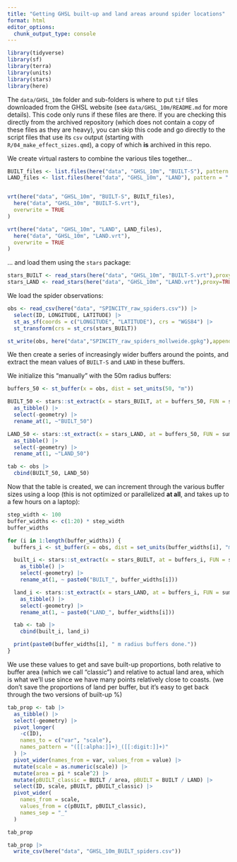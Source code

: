 ```yaml
---
title: "Getting GHSL built-up and land areas around spider locations"
format: html
editor_options: 
  chunk_output_type: console
---
```


```r
library(tidyverse)
library(sf)
library(terra)
library(units)
library(stars)
library(here)
```

The `data/GHSL_10m` folder and sub-folders is where to put `tif` tiles downloaded from the GHSL website (see `data/GHSL_10m/README.md` for more details). This code only runs if these files are there. If you are checking this directly from the archived repository (which does not contain a copy of these files as they are heavy), you can skip this code and go directly to the script files that use its `csv` output (starting with `R/04_make_effect_sizes.qmd`), a copy of which **is** archived in this repo.


We create virtual rasters to combine the various tiles together...

```r
BUILT_files <- list.files(here("data", "GHSL_10m", "BUILT-S"), pattern = ".tif$") 
LAND_files <- list.files(here("data", "GHSL_10m", "LAND"), pattern = ".tif$")


vrt(here("data", "GHSL_10m", "BUILT-S", BUILT_files),
  here("data", "GHSL_10m", "BUILT-S.vrt"),
  overwrite = TRUE
)

vrt(here("data", "GHSL_10m", "LAND", LAND_files),
  here("data", "GHSL_10m", "LAND.vrt"),
  overwrite = TRUE
)
```

... and load them using the `stars` package:
```r
stars_BUILT <- read_stars(here("data", "GHSL_10m", "BUILT-S.vrt"),proxy=TRUE)
stars_LAND <- read_stars(here("data", "GHSL_10m", "LAND.vrt"),proxy=TRUE)
```

We load the spider observations:

```r
obs <- read_csv(here("data", "SPINCITY_raw_spiders.csv")) |>
  select(ID, LONGITUDE, LATITUDE) |>
  st_as_sf(coords = c("LONGITUDE", "LATITUDE"), crs = "WGS84") |>
  st_transform(crs = st_crs(stars_BUILT))

st_write(obs, here("data","SPINCITY_raw_spiders_mollweide.gpkg"),append=FALSE)
```

We then create a series of increasingly wider buffers around the points, and extract the mean values of `BUILT-S` and `LAND` in these buffers.

We initialize this "manually" with the 50m radius buffers:

```r
buffers_50 <- st_buffer(x = obs, dist = set_units(50, "m"))

BUILT_50 <- stars::st_extract(x = stars_BUILT, at = buffers_50, FUN = sum) |>
  as_tibble() |>
  select(-geometry) |>
  rename_at(1, ~"BUILT_50")

LAND_50 <- stars::st_extract(x = stars_LAND, at = buffers_50, FUN = sum) |>
  as_tibble() |>
  select(-geometry) |>
  rename_at(1, ~"LAND_50")

tab <- obs |>
  cbind(BUILT_50, LAND_50)
```


Now that the table is created, we can increment through the various buffer sizes using a loop (this is not optimized or parallelized **at all**, and takes up to a few hours on a laptop):

```r
step_width <- 100
buffer_widths <- c(1:20) * step_width
buffer_widths
```

```r
for (i in 1:length(buffer_widths)) {
  buffers_i <- st_buffer(x = obs, dist = set_units(buffer_widths[i], "m"))

  built_i <- stars::st_extract(x = stars_BUILT, at = buffers_i, FUN = sum) |>
    as_tibble() |>
    select(-geometry) |>
    rename_at(1, ~ paste0("BUILT_", buffer_widths[i]))

  land_i <- stars::st_extract(x = stars_LAND, at = buffers_i, FUN = sum) |>
    as_tibble() |>
    select(-geometry) |>
    rename_at(1, ~ paste0("LAND_", buffer_widths[i]))

  tab <- tab |>
    cbind(built_i, land_i)

  print(paste0(buffer_widths[i], " m radius buffers done."))
}
```

We use these values to get and save built-up proportions, both relative to buffer area (which we call "classic") and relative to actual land area, which is what we'll use since we have many points relatively close to coasts.
(we don't save the proportions of land per buffer, but it's easy to get back through the two versions of built-up %)

```r
tab_prop <- tab |>
  as_tibble() |>
  select(-geometry) |>
  pivot_longer(
    -c(ID),
    names_to = c("var", "scale"),
    names_pattern = "([[:alpha:]]+)_([[:digit:]]+)"
  ) |>
  pivot_wider(names_from = var, values_from = value) |>
  mutate(scale = as.numeric(scale)) |>
  mutate(area = pi * scale^2) |>
  mutate(pBUILT_classic = BUILT / area, pBUILT = BUILT / LAND) |>
  select(ID, scale, pBUILT, pBUILT_classic) |>
  pivot_wider(
    names_from = scale,
    values_from = c(pBUILT, pBUILT_classic),
    names_sep = "_"
  )

tab_prop
```

```r
tab_prop |>
  write_csv(here("data", "GHSL_10m_BUILT_spiders.csv"))
```

